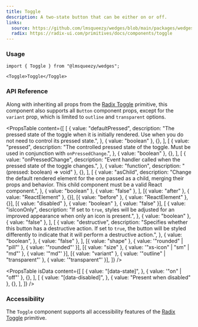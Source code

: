 ```yaml
---
title: Toggle
description: A two-state button that can be either on or off.
links:
  source: https://github.com/lmsqueezy/wedges/blob/main/packages/wedges/src/components/Toggle/Toggle.tsx
  radix: https://radix-ui.com/primitives/docs/components/toggle
---
```


<PreviewComponent name="toggle/preview" />

### Usage

```tsx
import { Toggle } from "@lmsqueezy/wedges";
```

```tsx showLineNumbers
<Toggle>Toggle</Toggle>
```

### API Reference

Along with inheriting all props from the <a href="https://www.radix-ui.com/primitives/docs/components/toggle" target="_blank" rel="noreferrer nofollow">Radix Toggle</a> primitive, this component also supports all `Button` component props, except for the `variant` prop, which is limited to `outline` and `transparent` options.

<PropsTable
  content={[
    [
      {
        value: "defaultPressed",
        description:
          "The pressed state of the toggle when it is initially rendered. Use when you do not need to control its pressed state.",
      },
      { value: "boolean" },
      {},
    ],
    [
      {
        value: "pressed",
        description:
          "The controlled pressed state of the toggle. Must be used in conjunction with `onPressedChange`.",
      },
      { value: "boolean" },
      {},
    ],
    [
      {
        value: "onPressedChange",
        description: "Event handler called when the pressed state of the toggle changes.",
      },
      { value: "function", description: "(pressed: boolean) => void" },
      {},
    ],
    [
      {
        value: "asChild",
        description:
          "Change the default rendered element for the one passed as a child, merging their props and behavior. This child component must be a valid React component.",
      },
      { value: "boolean" },
      { value: "false" },
    ],
    [{ value: "after" }, { value: "ReactElement<HTMLElement>" }, {}],
    [{ value: "before" }, { value: "ReactElement<HTMLElement>" }, {}],
    [{ value: "disabled" }, { value: "boolean" }, { value: "false" }],
    [
      {
        value: "isIconOnly",
        description:
          "If set to `true`, styles will be adjusted for an improved appearance when only an icon is present.",
      },
      { value: "boolean" },
      { value: "false" },
    ],
    [
      {
        value: "destructive",
        description:
          "Specifies whether this button has a destructive action. If set to `true`, the button will be styled differently to indicate that it will perform a destructive action.",
      },
      {
        value: "boolean",
      },
      { value: "false" },
    ],
    [{ value: "shape" }, { value: '"rounded" | "pill"' }, { value: '"rounded"' }],
    [{ value: "size" }, { value: '"xs-icon" | "sm" | "md"' }, { value: '"md"' }],
    [{ value: "variant" }, { value: '"outline" | "transparent"' }, { value: '"transparent"' }],
  ]}
/>

<PropsTable
  isData
  content={[
    [
      {
        value: "[data-state]",
      },
      { value: '"on" | "off"' },
      {},
    ],
    [
      {
        value: "[data-disabled]",
      },
      { value: "Present when disabled" },
      {},
    ],
  ]}
/>

### Accessibility

The `Toggle` component supports all accessibility features of the <a href="https://www.radix-ui.com/primitives/docs/components/toggle#accessibility" target="_blank" rel="nofollow noreferrer">Radix Toggle</a> primitive.
